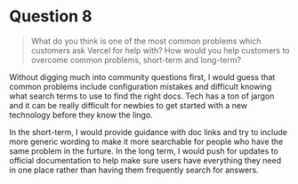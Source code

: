 # Question 8

> What do you think is one of the most common problems which customers ask Vercel for help with? How would you help customers to overcome common problems, short-term and long-term?

Without digging much into community questions first, I would guess that common problems include configuration mistakes and difficult knowing what search terms to use to find the right docs. Tech has a ton of jargon and it can be really difficult for newbies to get started with a new technology before they know the lingo.

In the short-term, I would provide guidance with doc links and try to include more generic wording to make it more searchable for people who have the same problem in the furture. In the long term, I would push for updates to official documentation to help make sure users have everything they need in one place rather than having them frequently search for answers.
